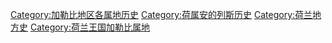 [[Category:加勒比地区各属地历史|Category:加勒比地区各属地历史]]
[[Category:荷属安的列斯历史|Category:荷属安的列斯历史]]
[[Category:荷兰地方史|Category:荷兰地方史]]
[[Category:荷兰王国加勒比属地|Category:荷兰王国加勒比属地]]